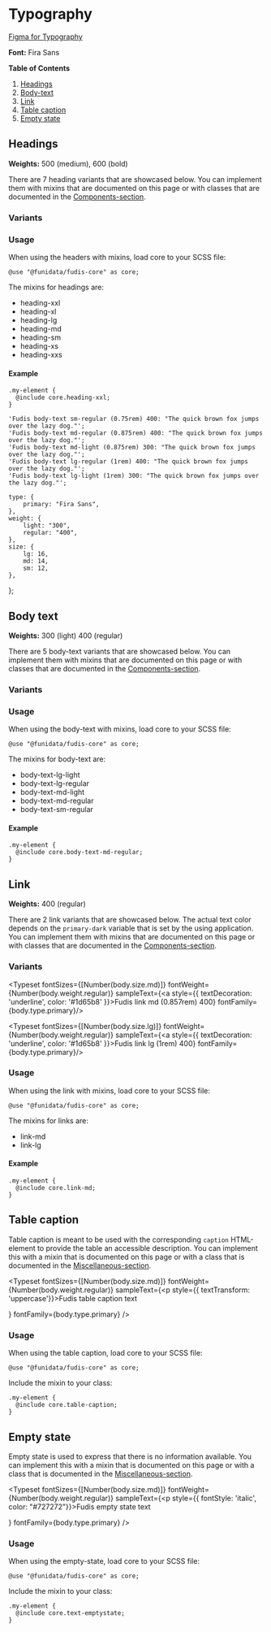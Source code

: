
<Meta title="Foundations/Typography" />

# Typography

[Figma for Typography](https://www.figma.com/file/a6G6ZD6W3tlq0qmUkdvdp1/Fudis-DS-Foundations?type=design&node-id=26-193&mode=design&t=WlBPoaV8ItZbOjWm-0)

**Font:** Fira Sans

**Table of Contents**

1. [Headings](#headings)
2. [Body-text](#body-text)
3. [Link](#link)
4. [Table caption](#table-caption)
5. [Empty state](#empty-state)

## Headings

**Weights:** 500 (medium), 600 (bold)

There are 7 heading variants that are showcased below. You can implement them with mixins that are documented on this page or with classes that are documented in the [Components-section](/story/components-typography-header--double-extra-large).

### Variants

<Typeset
    fontSizes={[Number(36)]}
    fontWeight="500"
    sampleText="Fudis heading XXL (2.25rem) 500"
    fontFamily="Fira Sans"
/>

<Typeset
    fontSizes={[Number(28)]}
    fontWeight="500"
    sampleText="Fudis heading XL (1.75rem) 500"
    fontFamily="Fira Sans"
/>

<Typeset
    fontSizes={[Number(24)]}
    fontWeight="500"
    sampleText="Fudis heading LG (1.5rem) 500"
    fontFamily="Fira Sans"
/>

<Typeset
    fontSizes={[Number(20)]}
    fontWeight="500"
    sampleText="Fudis heading MD (1.25rem) 500"
    fontFamily="Fira Sans"
/>

<Typeset
    fontSizes={[Number(18)]}
    fontWeight="500"
    sampleText="Fudis heading SM (1.125rem) 500"
    fontFamily="Fira Sans"
/>

<Typeset
    fontSizes={[Number(16)]}
    fontWeight="600"
    sampleText="Fudis heading XS (1rem) 600"
    fontFamily="Fira Sans"
/>

<Typeset
    fontSizes={[Number(14)]}
    fontWeight="600"
    sampleText="Fudis heading XXS (0.857rem) 600"
    fontFamily="Fira Sans"
/>

### Usage

When using the headers with mixins, load core to your SCSS file:

```
@use "@funidata/fudis-core" as core;
```

The mixins for headings are:
- heading-xxl
- heading-xl
- heading-lg
- heading-md
- heading-sm
- heading-xs
- heading-xxs


#### Example
```
.my-element {
  @include core.heading-xxl;
}
```

    'Fudis body-text sm-regular (0.75rem) 400: "The quick brown fox jumps over the lazy dog."';
    'Fudis body-text md-regular (0.875rem) 400: "The quick brown fox jumps over the lazy dog."';
    'Fudis body-text md-light (0.875rem) 300: "The quick brown fox jumps over the lazy dog."';
    'Fudis body-text lg-regular (1rem) 400: "The quick brown fox jumps over the lazy dog."';
    'Fudis body-text lg-light (1rem) 300: "The quick brown fox jumps over the lazy dog."';

    type: {
        primary: "Fira Sans",
    },
    weight: {
        light: "300",
        regular: "400",
    },
    size: {
        lg: 16,
        md: 14,
        sm: 12,
    },
};

## Body text

**Weights:** 300 (light) 400 (regular)

There are 5 body-text variants that are showcased below. You can implement them with mixins that are documented on this page or with classes that are documented in the [Components-section](/story/components-typography-bodytext--large-regular).

### Variants

<Typeset
    fontSizes={[Number(body.size.lg)]}
    fontWeight={Number(body.weight.regular)}
    sampleText={body_lg}
    fontFamily={body.type.primary}
/>

<Typeset
    fontSizes={[Number(body.size.lg)]}
    fontWeight={Number(body.weight.light)}
    sampleText={body_lg_light}
    fontFamily={body.type.primary}
/>

<Typeset
    fontSizes={[Number(body.size.md)]}
    fontWeight={Number(body.weight.regular)}
    sampleText={body_md}
    fontFamily={body.type.primary}
/>

<Typeset
    fontSizes={[Number(body.size.md)]}
    fontWeight={Number(body.weight.light)}
    sampleText={body_md_light}
    fontFamily={body.type.primary}
/>

<Typeset
    fontSizes={[Number(body.size.sm)]}
    fontWeight={Number(body.weight.regular)}
    sampleText={body_sm}
    fontFamily={body.type.primary}
/>

### Usage

When using the body-text with mixins, load core to your SCSS file:

```
@use "@funidata/fudis-core" as core;
```

The mixins for body-text are:
- body-text-lg-light
- body-text-lg-regular
- body-text-md-light
- body-text-md-regular
- body-text-sm-regular


#### Example
```
.my-element {
  @include core.body-text-md-regular;
}
```

## Link

**Weights:** 400 (regular)

There are 2 link variants that are showcased below. The actual text color depends on the `primary-dark` variable that is set by the using application. You can implement them with mixins that are documented on this page or with classes that are documented in the [Components-section](/story/components-typography-link--medium).

### Variants

<Typeset
    fontSizes={[Number(body.size.md)]}
    fontWeight={Number(body.weight.regular)}
    sampleText={<a style={{ textDecoration: 'underline', color: '#1d65b8' }}>Fudis link md (0.857rem) 400</a>}
    fontFamily={body.type.primary}/>

<Typeset
    fontSizes={[Number(body.size.lg)]}
    fontWeight={Number(body.weight.regular)}
    sampleText={<a style={{ textDecoration: 'underline', color: '#1d65b8' }}>Fudis link lg (1rem) 400</a>}
    fontFamily={body.type.primary}/>

### Usage

When using the link with mixins, load core to your SCSS file:

```
@use "@funidata/fudis-core" as core;
```

The mixins for links are:
- link-md
- link-lg

#### Example
```
.my-element {
  @include core.link-md;
}
```

## Table caption

Table caption is meant to be used with the corresponding `caption` HTML-element to provide the table an accessible description. You can implement this with a mixin that is documented on this page or with a class that is documented in the [Miscellaneous-section](/story/components-typography-miscellaneous--table-caption).

<Typeset
    fontSizes={[Number(body.size.md)]}
    fontWeight={Number(body.weight.regular)}
    sampleText={<p style={{ textTransform: 'uppercase'}}>Fudis table caption text</p>}
    fontFamily={body.type.primary}
/>

### Usage

When using the table caption, load core to your SCSS file:

```
@use "@funidata/fudis-core" as core;
```

Include the mixin to your class:
```
.my-element {
  @include core.table-caption;
}
```

## Empty state

Empty state is used to express that there is no information available. You can implement this with a mixin that is documented on this page or with a class that is documented in the [Miscellaneous-section](/story/components-typography-miscellaneous--empty-state).

<Typeset
    fontSizes={[Number(body.size.md)]}
    fontWeight={Number(body.weight.regular)}
    sampleText={<p style={{ fontStyle: 'italic', color: "#727272"}}>Fudis empty state text</p>}
    fontFamily={body.type.primary}
/>

### Usage

When using the empty-state, load core to your SCSS file:

```
@use "@funidata/fudis-core" as core;
```

Include the mixin to your class:
```
.my-element {
  @include core.text-emptystate;
}
```

